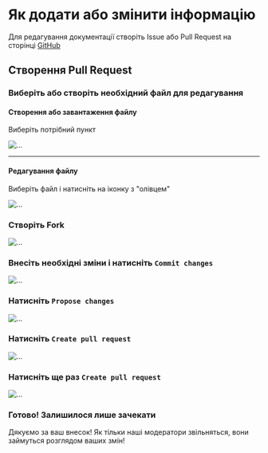 
# Як додати або змінити інформацію

Для редагування документації створіть Issue або Pull Request на сторінці [GitHub](https://github.com/PSIget/SonUE-Docs)

## Створення Pull Request

<Steps>

### Виберіть або створіть необхідний файл для редагування

#### Створення або завантаження файлу

Виберіть потрібний пункт

![...](./public.ru/img/new-upload-file.png)

---

#### Редагування файлу

Виберіть файл і натисніть на іконку з "олівцем"

![...](./public.ru/img/icon-edit.png)

### Створіть Fork

![...](./public.ru/img/create-fork.png)

### Внесіть необхідні зміни і натисніть `Commit changes`

![...](./public.ru/img/commit-changes.png)

### Натисніть `Propose changes`

![...](./public.ru/img/propose-changes.png)

### Натисніть `Create pull request`

![...](./public.ru/img/create-pull-request.png)

### Натисніть ще раз `Create pull request`

![...](./public.ru/img/create-pull-request-x2.png)

### Готово! Залишилося лише зачекати

</Steps>

Дякуємо за ваш внесок! Як тільки наші модератори звільняться, вони займуться розглядом ваших змін!
